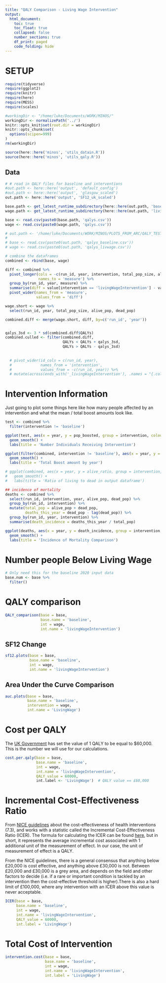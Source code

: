 ```yaml
---
title: "QALY Comparison - Living Wage Intervention"
output:
  html_document:
    toc: true
    toc_float: true
    collapsed: false
    number_sections: true
    df_print: paged
    code_folding: hide
---
```


# SETUP

```r

require(tidyverse)
require(ggplot2)
require(knitr)
require(here)
require(MESS)
require(scales)

#workingDir <- "/home/luke/Documents/WORK/MINOS/"
workingDir <- normalizePath('../')
knitr::opts_knit$set(root.dir = workingDir)
knitr::opts_chunk$set(
  options(scipen=999)
)
rm(workingDir)
```

```r
source(here::here('minos', 'utils_datain.R'))
source(here::here('minos', 'utils_qaly.R'))
```


## Data

```r
# # read in QALY files for baseline and interventions
#out.path <- here::here('output', 'default_config')
#out.path <- here::here('output', 'glasgow_scaled')
out.path <- here::here('output', 'SF12_uk_scaled')

base.path <- get_latest_runtime_subdirectory(here::here(out.path, 'baseline'))
wage.path <- get_latest_runtime_subdirectory(here::here(out.path, 'livingWageIntervention'))

base <- read.csv(paste0(base.path, 'qalys.csv'))
wage <- read.csv(paste0(wage.path, 'qalys.csv'))

# out.path <- '/home/luke/Documents/WORK/MINOS/PLOTS_FROM_ARC/QALY_TESTING/'
# 
# base <- read.csv(paste0(out.path, 'qalys_baseline.csv'))
# wage <- read.csv(paste0(out.path, 'qalys_livwage.csv'))

# combine the dataframes
combined <- rbind(base, wage)
```

```r
diff <- combined %>%
  pivot_longer(cols = -c(run_id, year, intervention, total_pop_size, alive_pop, dead_pop),
               names_to = 'measure') %>%
  group_by(run_id, year, measure) %>%
  summarise(diff = value[intervention == 'livingWageIntervention'] - value[intervention == 'baseline']) %>%
  pivot_wider(names_from = 'measure',
              values_from = 'diff')

wage.short <- wage %>%
  select(run_id, year, total_pop_size, alive_pop, dead_pop)

combined.diff <- merge(wage.short, diff, by=c('run_id', 'year'))


qalys_3sd <- 3 * sd(combined.diff$QALYs)
combined.culled <- filter(combined.diff, 
                          QALYs < QALYs + qalys_3sd,
                          QALYs > QALYs - qalys_3sd)
  
  
  # pivot_wider(id_cols = c(run_id, year),
  #             names_from = 'intervention',
  #             values_from = -c(run_id, year)) %>%
  # mutate(across(ends_with('_livingWageIntervention'), .names = "{.col}_diff") - across(ends_with('_baseline')))
```


# Intervention Information

Just going to plot some things here like how many people affected by an intervention and what the mean / total boost amounts look like.

```r

test <- combined %>%
  filter(intervention != 'baseline')

ggplot(test, aes(x = year, y = pop_boosted, group = intervention, colour = intervention)) +
  geom_smooth() +
  labs(title = 'Number Individuals Receiving Intervention')

ggplot(filter(combined, intervention != 'baseline'), aes(x = year, y = total_boost, group = intervention, colour = intervention)) +
  geom_smooth() +
  labs(title = 'Total Boost amount by year')

# ggplot(combined, aes(x = year, y = alive_ratio, group = intervention, colour = intervention)) +
#   geom_smooth() +
#   labs(title = 'Ratio of living to dead in output dataframe')

## incidence of mortality
deaths <- combined %>%
  select(run_id, intervention, year, alive_pop, dead_pop) %>%
  group_by(run_id, intervention) %>%
  mutate(total_pop = alive_pop + dead_pop,
         deaths_this_year = dead_pop - lag(dead_pop)) %>%
  group_by(run_id, year, intervention) %>%
  summarise(death_incidence = deaths_this_year / total_pop)

ggplot(deaths, aes(x = year, y = death_incidence, group = intervention, colour = intervention)) +
  geom_smooth() +
  labs(title = 'Incidence of Mortality Comparison')
```

# Number people Below Living Wage

```r
# Only need this for the baseline 2020 input data
base.num <- base %>%
  filter()
```


# QALY comparison

```r
QALY_comparison(base = base,
                base.name = 'baseline',
                int = wage,
                int.name = 'livingWageIntervention')
```

## SF12 Change

```r
sf12.plots(base = base,
           base.name = 'baseline',
           int = wage,
           int.name = 'livingWageIntervention')
```

## Area Under the Curve Comparison

```r
auc.plots(base = base, 
          base.name = 'baseline',
          intervention = wage,
          int.name = 'LivingWage')
```

# Cost per QALY

The [UK Government](https://www.gov.uk/government/publications/valuation-of-risks-to-life-and-health-monetary-value-of-a-life-year-voly/a-scoping-study-on-the-valuation-of-risks-to-life-and-health-the-monetary-value-of-a-life-year-voly) has set the value of 1 QALY to be equal to $60,000. This is the number we will use for our calculations.

```r
cost.per.qaly(base = base,
              base.name = 'baseline',
              int = wage,
              int.name = 'livingWageIntervention',
              QALY_value = 60000,
              int.label <- 'LivingWage')  # QALY value == £60,000
```

# Incremental Cost-Effectiveness Ratio

From [NICE guidelines](https://www.nice.org.uk/process/pmg6/chapter/assessing-cost-effectiveness) about the cost-effectiveness of health interventions (7.3), and works with a statistic called the Incremental Cost-Effectiveness Ratio (ICER). The formula for calculating the ICER can be found [here](https://en.wikipedia.org/wiki/Incremental_cost-effectiveness_ratio), but in short, it represents the average incremental cost associated with 1 additional unit of the measurement of effect. In our case, the unit of measurement of effect is a QALY. 

From the NICE guidelines, there is a general consensus that anything below £20,000 is cost effective, and anything above £30,000 is not. Between £20,000 and £30,000 is a grey area, and depends on the field and other factors to decide (i.e. if a rare or important condition is tackled by an intervention then the cost-effective threshold is higher).There is also a hard limit of £100,000, where any intervention with an ICER above this value is never acceptable.


```r
ICER(base = base,
     base.name = 'baseline',
     int = wage,
     int.name = 'livingWageIntervention',
     QALY_value = 60000,
     int.label = 'LivingWage')
```


# Total Cost of Intervention

```r
intervention.cost(base = base,
                  base.name = 'baseline',
                  int = wage,
                  int.name = 'livingWageIntervention',
                  int.label = 'LivingWage')
```



```r

```

